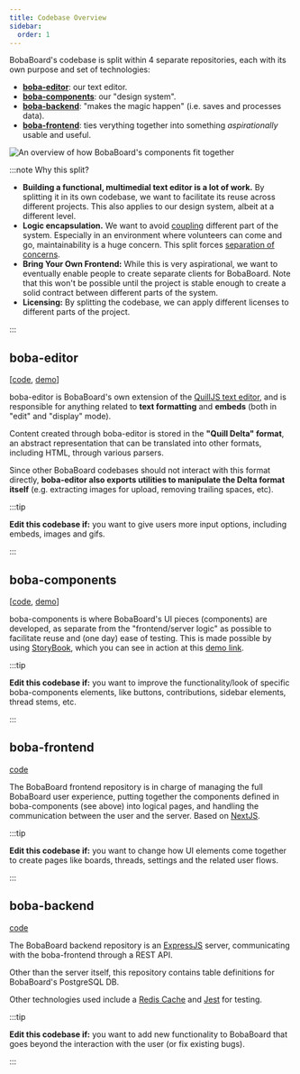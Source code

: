 ```yaml
---
title: Codebase Overview
sidebar:
  order: 1
---
```


BobaBoard's codebase is split within 4 separate repositories, each with its own
purpose and set of technologies:

- [**boba-editor**](#bobaeditor): our text editor.
- [**boba-components**](#boba-components): our "design system".
- [**boba-backend**](#boba-backend): "makes the magic happen" (i.e. saves and
  processes data).
- [**boba-frontend**](#boba-frontend): ties verything together into something
  _aspirationally_ usable and useful.

![An overview of how BobaBoard's components fit together](../../../assets/img/documentation/codebase-overview.png)

:::note Why this split?

- **Building a functional, multimedial text editor is a lot of work.** By
  splitting it in its own codebase, we want to facilitate its reuse across
  different projects. This also applies to our design system, albeit at a
  different level.
- **Logic encapsulation.** We want to avoid
  [coupling](<https://en.wikipedia.org/wiki/Coupling_(computer_programming)>)
  different part of the system. Especially in an environment where volunteers
  can come and go, maintainability is a huge concern. This split forces
  [separation of concerns](https://en.wikipedia.org/wiki/Separation_of_concerns).
- **Bring Your Own Frontend:** While this is very aspirational, we want to
  eventually enable people to create separate clients for BobaBoard. Note that
  this won't be possible until the project is stable enough to create a solid
  contract between different parts of the system.
- **Licensing:** By splitting the codebase, we can apply different licenses to
  different parts of the project.

:::

## boba-editor

\[[code](https://github.com/BobaBoard/boba-editor),
[demo](https://bobaeditor.netlify.app/?path=/story/editor-preview--simple-editor)]

boba-editor is BobaBoard's own extension of the
[QuillJS text editor](https://quilljs.com/), and is responsible for anything
related to **text formatting** and **embeds** (both in "edit" and "display"
mode).

Content created through boba-editor is stored in the **"Quill Delta" format**,
an abstract representation that can be translated into other formats, including
HTML, through various parsers.

Since other BobaBoard codebases should not interact with this format directly,
**boba-editor also exports utilities to manipulate the Delta format itself**
(e.g. extracting images for upload, removing trailing spaces, etc).

:::tip

**Edit this codebase if:** you want to give users more input options, including
embeds, images and gifs.

:::

## boba-components

\[[code](https://github.com/BobaBoard/boba-components),
[demo](https://bobaboard-ui.netlify.app/)]

boba-components is where BobaBoard's UI pieces (components) are developed, as
separate from the "frontend/server logic" as possible to facilitate reuse and
(one day) ease of testing. This is made possible by using
[StoryBook](https://storybook.js.org/), which you can see in action at this
[demo link](https://bobaboard-ui.netlify.app/).

:::tip

**Edit this codebase if:** you want to improve the functionality/look of
specific boba-components elements, like buttons, contributions, sidebar
elements, thread stems, etc.

:::

## boba-frontend

[code](https://github.com/essential-randomness/boba-frontend)

The BobaBoard frontend repository is in charge of managing the full BobaBoard
user experience, putting together the components defined in boba-components (see
above) into logical pages, and handling the communication between the user and
the server. Based on [NextJS](https://nextjs.org/).

:::tip

**Edit this codebase if:** you want to change how UI elements come together to
create pages like boards, threads, settings and the related user flows.

:::

## boba-backend

[code](https://github.com/BobaBoard/boba-backend)

The BobaBoard backend repository is an [ExpressJS](https://expressjs.com/)
server, communicating with the boba-frontend through a REST API.

Other than the server itself, this repository contains table definitions for
BobaBoard's PostgreSQL DB.

Other technologies used include a [Redis Cache](https://redis.io/) and
[Jest](https://jestjs.io/) for testing.

:::tip

**Edit this codebase if:** you want to add new functionality to BobaBoard that
goes beyond the interaction with the user (or fix existing bugs).

:::
